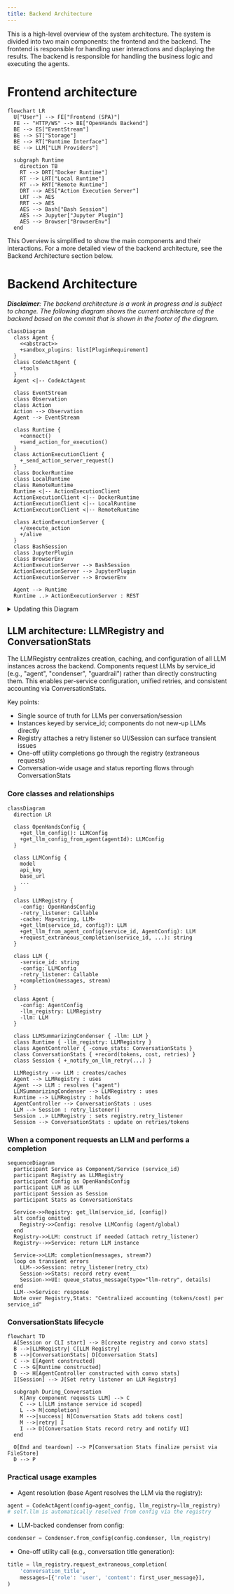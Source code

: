 ```yaml
---
title: Backend Architecture
---
```



This is a high-level overview of the system architecture. The system is divided into two main components: the frontend and the backend. The frontend is responsible for handling user interactions and displaying the results. The backend is responsible for handling the business logic and executing the agents.

# Frontend architecture

```mermaid
flowchart LR
  U["User"] --> FE["Frontend (SPA)"]
  FE -- "HTTP/WS" --> BE["OpenHands Backend"]
  BE --> ES["EventStream"]
  BE --> ST["Storage"]
  BE --> RT["Runtime Interface"]
  BE --> LLM["LLM Providers"]

  subgraph Runtime
    direction TB
    RT --> DRT["Docker Runtime"]
    RT --> LRT["Local Runtime"]
    RT --> RRT["Remote Runtime"]
    DRT --> AES["Action Execution Server"]
    LRT --> AES
    RRT --> AES
    AES --> Bash["Bash Session"]
    AES --> Jupyter["Jupyter Plugin"]
    AES --> Browser["BrowserEnv"]
  end
```

This Overview is simplified to show the main components and their interactions. For a more detailed view of the backend architecture, see the Backend Architecture section below.

# Backend Architecture

_**Disclaimer**: The backend architecture is a work in progress and is subject to change. The following diagram shows the current architecture of the backend based on the commit that is shown in the footer of the diagram._

```mermaid
classDiagram
  class Agent {
    <<abstract>>
    +sandbox_plugins: list[PluginRequirement]
  }
  class CodeActAgent {
    +tools
  }
  Agent <|-- CodeActAgent

  class EventStream
  class Observation
  class Action
  Action --> Observation
  Agent --> EventStream

  class Runtime {
    +connect()
    +send_action_for_execution()
  }
  class ActionExecutionClient {
    +_send_action_server_request()
  }
  class DockerRuntime
  class LocalRuntime
  class RemoteRuntime
  Runtime <|-- ActionExecutionClient
  ActionExecutionClient <|-- DockerRuntime
  ActionExecutionClient <|-- LocalRuntime
  ActionExecutionClient <|-- RemoteRuntime

  class ActionExecutionServer {
    +/execute_action
    +/alive
  }
  class BashSession
  class JupyterPlugin
  class BrowserEnv
  ActionExecutionServer --> BashSession
  ActionExecutionServer --> JupyterPlugin
  ActionExecutionServer --> BrowserEnv

  Agent --> Runtime
  Runtime ..> ActionExecutionServer : REST
```

<details>
  <summary>Updating this Diagram</summary>
  <div>
    We maintain architecture diagrams inline with Mermaid in this MDX.

    Guidance:
    - Edit the Mermaid blocks directly (flowchart/classDiagram).
    - Quote labels and edge text for GitHub preview compatibility.
    - Keep relationships concise and reflect stable abstractions (agents, runtime client/server, plugins).
    - Verify accuracy against code:
      - openhands/runtime/impl/action_execution/action_execution_client.py
      - openhands/runtime/impl/docker/docker_runtime.py
      - openhands/runtime/impl/local/local_runtime.py
      - openhands/runtime/action_execution_server.py
      - openhands/runtime/plugins/*
    - Build docs locally or view on GitHub to confirm diagrams render.

  </div>
</details>

## LLM architecture: LLMRegistry and ConversationStats

The LLMRegistry centralizes creation, caching, and configuration of all LLM instances across the backend. Components request LLMs by service_id (e.g., "agent", "condenser", "guardrail") rather than directly constructing them. This enables per-service configuration, unified retries, and consistent accounting via ConversationStats.

Key points:
- Single source of truth for LLMs per conversation/session
- Instances keyed by service_id; components do not new-up LLMs directly
- Registry attaches a retry listener so UI/Session can surface transient issues
- One-off utility completions go through the registry (extraneous requests)
- Conversation-wide usage and status reporting flows through ConversationStats

### Core classes and relationships

```mermaid
classDiagram
  direction LR

  class OpenHandsConfig {
    +get_llm_config(): LLMConfig
    +get_llm_config_from_agent(agentId): LLMConfig
  }

  class LLMConfig {
    model
    api_key
    base_url
    ...
  }

  class LLMRegistry {
    -config: OpenHandsConfig
    -retry_listener: Callable
    -cache: Map<string, LLM>
    +get_llm(service_id, config?): LLM
    +get_llm_from_agent_config(service_id, AgentConfig): LLM
    +request_extraneous_completion(service_id, ...): string
  }

  class LLM {
    -service_id: string
    -config: LLMConfig
    -retry_listener: Callable
    +completion(messages, stream)
  }

  class Agent {
    -config: AgentConfig
    -llm_registry: LLMRegistry
    -llm: LLM
  }

  class LLMSummarizingCondenser { -llm: LLM }
  class Runtime { -llm_registry: LLMRegistry }
  class AgentController { -convo_stats: ConversationStats }
  class ConversationStats { +record(tokens, cost, retries) }
  class Session { +_notify_on_llm_retry(...) }

  LLMRegistry --> LLM : creates/caches
  Agent --> LLMRegistry : uses
  Agent --> LLM : resolves ("agent")
  LLMSummarizingCondenser --> LLMRegistry : uses
  Runtime --> LLMRegistry : holds
  AgentController --> ConversationStats : uses
  LLM --> Session : retry_listener()
  Session ..> LLMRegistry : sets registry.retry_listener
  Session --> ConversationStats : update on retries/tokens
```

### When a component requests an LLM and performs a completion

```mermaid
sequenceDiagram
  participant Service as Component/Service (service_id)
  participant Registry as LLMRegistry
  participant Config as OpenHandsConfig
  participant LLM as LLM
  participant Session as Session
  participant Stats as ConversationStats

  Service->>Registry: get_llm(service_id, [config])
  alt config omitted
    Registry->>Config: resolve LLMConfig (agent/global)
  end
  Registry->>LLM: construct if needed (attach retry_listener)
  Registry-->>Service: return LLM instance

  Service->>LLM: completion(messages, stream?)
  loop on transient errors
    LLM-->>Session: retry_listener(retry_ctx)
    Session->>Stats: record retry event
    Session->>UI: queue_status_message(type="llm-retry", details)
  end
  LLM-->>Service: response
  Note over Registry,Stats: "Centralized accounting (tokens/cost) per service_id"
```

### ConversationStats lifecycle

```mermaid
flowchart TD
  A[Session or CLI start] --> B[create registry and convo stats]
  B -->|LLMRegistry| C[LLM Registry]
  B -->|ConversationStats| D[Conversation Stats]
  C --> E[Agent constructed]
  C --> G[Runtime constructed]
  D --> H[AgentController constructed with convo stats]
  I[Session] --> J[Set retry listener on LLM Registry]

  subgraph During_Conversation
    K[Any component requests LLM] --> C
    C --> L[LLM instance service id scoped]
    L --> M[completion]
    M -->|success| N[Conversation Stats add tokens cost]
    M -->|retry| I
    I --> D[Conversation Stats record retry and notify UI]
  end

  O[End and teardown] --> P[Conversation Stats finalize persist via FileStore]
  D --> P
```

### Practical usage examples

- Agent resolution (base Agent resolves the LLM via the registry):

```python
agent = CodeActAgent(config=agent_config, llm_registry=llm_registry)
# self.llm is automatically resolved from config via the registry
```

- LLM-backed condenser from config:

```python
condenser = Condenser.from_config(config.condenser, llm_registry)
```

- One-off utility call (e.g., conversation title generation):

```python
title = llm_registry.request_extraneous_completion(
    'conversation_title',
    messages=[{'role': 'user', 'content': first_user_message}],
)
```

